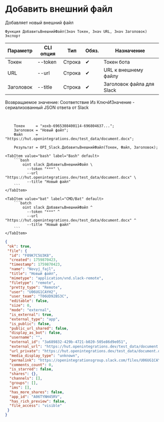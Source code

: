﻿---
sidebar_position: 3
description: Добавить внешний файл и другие функции для работы с Slack в Открытом пакете интеграций - бесплатной open-source библиотеке интеграций для 1С:Предприятие 8, OneScript и CLI
keywords: [1C, 1С, 1С:Предприятие, 1С:Предприятие 8.3, API, Интеграция, Сервисы, Обмен, OneScript, CLI, Slack]
---


# Добавить внешний файл
 Добавляет новый внешний файл



`Функция ДобавитьВнешнийФайл(Знач Токен, Знач URL, Знач Заголовок) Экспорт`

  | Параметр | CLI опция | Тип | Обяз. | Назначение |
  |-|-|-|-|-|
  | Токен | --token | Строка | &#x2714; | Токен бота |
  | URL | --url | Строка | &#x2714; | URL к внешнему файлу |
  | Заголовок | --title | Строка | &#x2714; | Заголовок файла для Slack |

  
  Возвращаемое значение:   Соответствие Из КлючИЗначение - сериализованный JSON ответа от Slack

<br/>



```bsl title="Пример использования для 1С:Предприятие/OneScript"
    Токен     = "xoxb-6965308400114-696804637...";
    Заголовок = "Новый файл";
    Файл      = "https://hut.openintegrations.dev/test_data/document.docx";

    Результат = OPI_Slack.ДобавитьВнешнийФайл(Токен, Файл, Заголовок);
```
    

 <Tabs>
  
    <TabItem value="bash" label="Bash" default>
        ```bash
            oint slack ДобавитьВнешнийФайл \
              --token "***" \
              --url "https://hut.openintegrations.dev/test_data/document.docx" \
              --title "Новый файл"
        ```
    </TabItem>
  
    <TabItem value="bat" label="CMD/Bat" default>
        ```batch
            oint slack ДобавитьВнешнийФайл ^
              --token "***" ^
              --url "https://hut.openintegrations.dev/test_data/document.docx" ^
              --title "Новый файл"
        ```
    </TabItem>
</Tabs>


```json title="Результат"
{
 "ok": true,
 "file": {
  "id": "F09K7C5U3K8",
  "created": 1759870423,
  "timestamp": 1759870423,
  "name": "Novyj_fajl",
  "title": "Новый файл",
  "mimetype": "application/vnd.slack-remote",
  "filetype": "remote",
  "pretty_type": "Remote",
  "user": "U06UG1CAYH2",
  "user_team": "T06UD92BS3C",
  "editable": false,
  "size": 0,
  "mode": "external",
  "is_external": true,
  "external_type": "app",
  "is_public": false,
  "public_url_shared": false,
  "display_as_bot": false,
  "username": "",
  "external_id": "3a689832-429b-4721-b020-505e86d9e051",
  "external_url": "https://hut.openintegrations.dev/test_data/document.docx",
  "url_private": "https://hut.openintegrations.dev/test_data/document.docx",
  "media_display_type": "unknown",
  "permalink": "https://openintegrationsgroup.slack.com/files/U06UG1CAYH2/F09K7C5U3K8/novyj_fajl",
  "comments_count": 0,
  "is_starred": false,
  "shares": {},
  "channels": [],
  "groups": [],
  "ims": [],
  "has_more_shares": false,
  "app_id": "A06TYNH45RV",
  "has_rich_preview": false,
  "file_access": "visible"
 }
}
```

